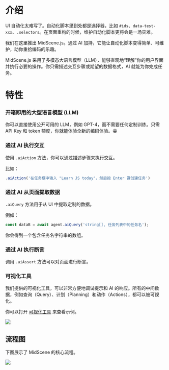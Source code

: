 # 介绍

UI 自动化太难写了。自动化脚本里到处都是选择器，比如 `#ids`、`data-test-xxx`、`.selectors`。在页面重构的时候，维护自动化脚本更将会是一场灾难。

我们在这里推出 MidScene.js。通过 AI 加持，它能让自动化脚本变得简单、可维护，助你重拾编码的乐趣。

MidScene.js 采用了多模态大语言模型（LLM），能够直观地“理解”你的用户界面并执行必要的操作。你只需描述交互步骤或期望的数据格式，AI 就能为你完成任务。

# 特性

### 开箱即用的大型语言模型 (LLM)

你可以直接使用公开可用的 LLM，例如 GPT-4，而不需要任何定制训练。只需 API Key 和 token 额度，你就能体验全新的编码体验。😀

### 通过 AI 执行交互

使用 `.aiAction` 方法，你可以通过描述步骤来执行交互。

比如：

```javascript
.aiAction('在任务框中输入 "Learn JS today"，然后按 Enter 键创建任务')
```

### 通过 AI 从页面提取数据

`.aiQuery` 方法用于从 UI 中提取定制的数据。

例如：

```javascript
const dataB = await agent.aiQuery('string[], 任务列表中的任务名');
```

你会得到一个包含任务名字符串的数组。

### 通过 AI 执行断言

调用 `.aiAssert` 方法可以对页面进行断言。

### 可视化工具

我们提供的可视化工具，可以非常方便地调试提示和 AI 的响应。所有的中间数据，例如查询（Query）、计划（Planning）和动作（Actions），都可以被可视化。

你可以打开 [可视化工具](/visualization/index.html) 来查看示例。

![](/visualizer.jpg)

## 流程图

下图展示了 MidScene 的核心流程。

![](/flow.png)